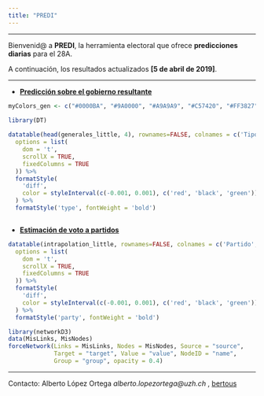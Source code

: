 ```yaml
---
title: "PREDI"
---
```

_________
 Bienvenid@ a __PREDI__, la herramienta electoral que ofrece __predicciones diarias__ para el 28A. 
 

A continuación, los resultados actualizados __[5 de abril de 2019]__. 
 
-------------------

- __[Predicción sobre el gobierno resultante](https://aloport.github.io/predi/gobierno.html)__

```r
myColors_gen <- c("#0000BA", "#9A0000", "#A9A9A9", "#C57420", "#FF3827", "#FF9300", "#04AAFF")
 
library(DT)

datatable(head(generales_little, 4), rownames=FALSE, colnames = c('Tipo de gobierno', 'Probabilidad', 'Tendencia'), extensions = 'FixedColumns',
  options = list(
    dom = 't',
    scrollX = TRUE,
    fixedColumns = TRUE
  )) %>%
  formatStyle(
    'diff',
    color = styleInterval(c(-0.001, 0.001), c('red', 'black', 'green'))
  ) %>%
  formatStyle('type', fontWeight = 'bold')



```

- __[Estimación de voto a partidos](https://aloport.github.io/predi/voto.html)__

```r


datatable(intrapolation_little, rownames=FALSE, colnames = c('Partido', 'Voto', 'Tendencia'), extensions = 'FixedColumns',
  options = list(
    dom = 't',
    scrollX = TRUE,
    fixedColumns = TRUE
  )) %>%
  formatStyle(
    'diff',
    color = styleInterval(c(-0.001, 0.001), c('red', 'black', 'green'))
  ) %>%
  formatStyle('party', fontWeight = 'bold')

```

```r

library(networkD3)
data(MisLinks, MisNodes)
forceNetwork(Links = MisLinks, Nodes = MisNodes, Source = "source",
             Target = "target", Value = "value", NodeID = "name",
             Group = "group", opacity = 0.4)


```

__________

Contacto: Alberto López Ortega _alberto.lopezortega@uzh.ch_ , [bertous](https://twitter.com/bertous)
